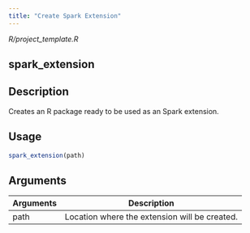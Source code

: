 ```yaml
---
title: "Create Spark Extension"
---
```


*R/project_template.R*

## spark_extension

## Description
Creates an R package ready to be used as an Spark extension. 


## Usage
```r
spark_extension(path) 
```

## Arguments
|Arguments|Description|
|---|---|
| path | Location where the extension will be created. |







